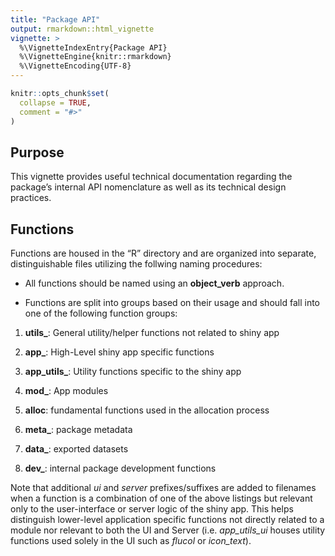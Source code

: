 ```yaml
---
title: "Package API"
output: rmarkdown::html_vignette
vignette: >
  %\VignetteIndexEntry{Package API}
  %\VignetteEngine{knitr::rmarkdown}
  %\VignetteEncoding{UTF-8}
---
```


```r
knitr::opts_chunk$set(
  collapse = TRUE,
  comment = "#>"
)
```

## Purpose

This vignette provides useful technical documentation regarding the 
\code{propalloc} package's internal API nomenclature as well as its 
technical design practices. 

## Functions

Functions are housed in the "R" directory and are organized into separate, 
distinguishable files utilizing the follwing naming procedures: 

+ All functions should be named using an **object_verb** approach.

+ Functions are split into groups based on their usage and should fall into one
of the following function groups:  

1. **utils_**: General utility/helper functions not related to shiny app 
  
1. **app_**: High-Level shiny app specific functions 
  
1. **app_utils_**: Utility functions specific to the shiny app 
  
1. **mod_**: App modules 
  
1. **alloc**: fundamental functions used in the allocation process  
  
1. **meta_**: package metadata 
  
1. **data_**: exported datasets 
  
1. **dev_**: internal package development functions 
  
Note that additional *ui* and *server* prefixes/suffixes are added to filenames
when a function is a combination of one of the above listings but relevant only
to the user-interface or server logic of the shiny app. This helps distinguish 
lower-level application specific functions not directly related to a module nor 
relevant to both the UI and Server (i.e. *app_utils_ui* houses utility functions 
used solely in the UI such as *flucol* or *icon_text*).

